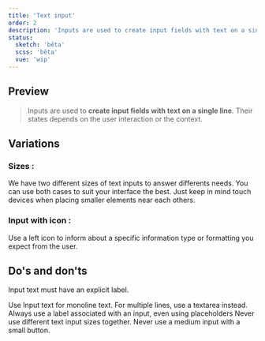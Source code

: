 ```yaml
---
title: 'Text input'
order: 2
description: 'Inputs are used to create input fields with text on a single line. Their states depends on the user interaction or the context'
status:
  sketch: 'bêta'
  scss: 'bêta'
  vue: 'wip'
---
```


## Preview

> Inputs are used to **create input fields with text on a single line**. Their states depends on the user interaction or the context.

<Preview nude path="input-state" />

## Variations

### Sizes :

We have two different sizes of text inputs to answer differents needs. You can use both cases to suit your interface the best. Just keep in mind touch devices when placing smaller elements near each others.

<Preview path="input-sizes" />

### Input with icon :

Use a left icon to inform about a specific information type or formatting you expect from the user.

<Preview nude path="left-icon-input" />

## Do's and don'ts

<HintItem>Input text must have an explicit label.</HintItem>

<HintItem>
  Use Input text for monoline text. For multiple lines, use a textarea instead.
</HintItem>

<HintItem>
  Always use a label associated with an input, even using placeholders
</HintItem>

<HintItem dont>
  Never use different text input sizes together.
</HintItem>

<HintItem dont>
  Never use a medium input with a small button.
</HintItem>
